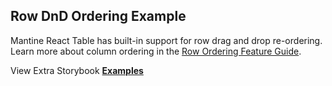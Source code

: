 
<Head>
  <title>Row DnD Ordering Example - Mantine React Table Open Docs</title>
  <meta
    name="description"
    content="An example of Mantine React Table which shows how to enable column to be re-arranged via drag and drop."
  />
  <meta
    property="og:title"
    content="Row Dnd Ordering Mantine React Table Example"
  />
  <meta
    property="og:description"
    content="An example of Mantine React Table which shows how to enable column to be re-arranged via drag and drop."
  />
</Head>

## Row DnD Ordering Example

Mantine React Table has built-in support for row drag and drop re-ordering. Learn more about column ordering in the [Row Ordering Feature Guide](/docs/guides/row-ordering-dnd).

<Examples isPage />

View Extra Storybook **[Examples](https://www.mantine-react-table-open.dev/?path=/story/prop-playground--default)**
